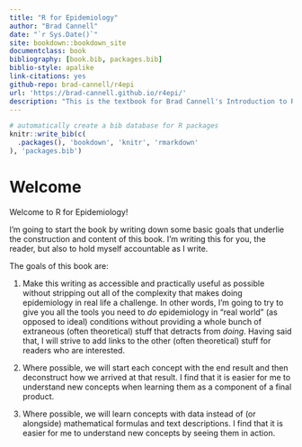 ```yaml
--- 
title: "R for Epidemiology"
author: "Brad Cannell"
date: "`r Sys.Date()`"
site: bookdown::bookdown_site
documentclass: book
bibliography: [book.bib, packages.bib]
biblio-style: apalike
link-citations: yes
github-repo: brad-cannell/r4epi
url: 'https://brad-cannell.github.io/r4epi/'
description: "This is the textbook for Brad Cannell's Introduction to R Programming for Epidemiologic Research course."
---
```


```r
# automatically create a bib database for R packages
knitr::write_bib(c(
  .packages(), 'bookdown', 'knitr', 'rmarkdown'
), 'packages.bib')
```

# Welcome {-}

Welcome to R for Epidemiology! 

I'm going to start the book by writing down some basic goals that underlie the construction and content of this book. I'm writing this for you, the reader, but also to hold myself accountable as I write. 
 
The goals of this book are:    

1. Make this writing as accessible and practically useful as possible without stripping out all of the complexity that makes doing epidemiology in real life a challenge. In other words, I'm going to try to give you all the tools you need to _do_ epidemiology in "real world" (as opposed to ideal) conditions without providing a whole bunch of extraneous (often theoretical) stuff that detracts from _doing_. Having said that, I will strive to add links to the other (often theoretical) stuff for readers who are interested.

2. Where possible, we will start each concept with the end result and then deconstruct how we arrived at that result. I find that it is easier for me to understand new concepts when learning them as a component of a final product.

3. Where possible, we will learn concepts with data instead of (or alongside) mathematical formulas and text descriptions. I find that it is easier for me to understand new concepts by seeing them in action.


<!--
Epidemiology is the study of the distribution of…. Good enough for our purposes.

Introduction: What are we doing here? The big picture. Grab some headlines from the news (Corona virus, Ebola virus, HIV, Chronic diseases, 
-->
